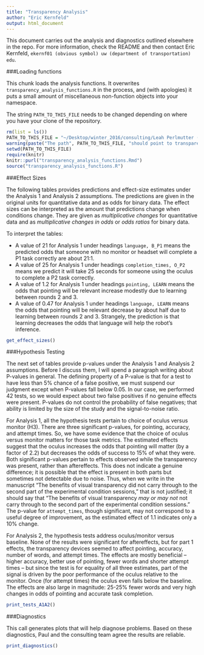 ```yaml
---
title: "Transparency Analysis"
author: "Eric Kernfeld"
output: html_document
---
```


This document carries out the analysis and diagnostics outlined elsewhere in the repo. For more information, check the README and then contact Eric Kernfeld, `ekernf01 (obvious symbol) uw (department of transportation) edu`.

###Loading functions

This chunk loads the analysis functions. It overwrites `transparency_analysis_functions.R` in the process, and (with apologies) it puts a small amount of miscellaneous non-function objects into your namespace. 

The string `PATH_TO_THIS_FILE` needs to be changed depending on where you have your clone of the repository.

```r
rm(list = ls())
PATH_TO_THIS_FILE = "~/Desktop/winter_2016/consulting/Leah Perlmutter (cs)/transparency_analysis/analysis_code/"
warning(paste("The path", PATH_TO_THIS_FILE, "should point to transparency_analysis_functions.Rmd and transparency_analysis_script.Rmd."))
setwd(PATH_TO_THIS_FILE)
require(knitr)
knitr::purl("transparency_analysis_functions.Rmd")
source("transparency_analysis_functions.R")
```

###Effect Sizes

The following tables provides predictions and effect-size estimates under the Analysis 1 and Analysis 2 assumptions. The predictions are given in the original units for quantitative data and as odds for binary data. The effect sizes can be interpreted as the amount that predictions change when conditions change. They are given as *multiplicative changes* for quantitative data and as *multiplicative changes in odds* or *odds ratios* for binary data. 

To interpret the tables:

- A value of 21 for Analysis 1 under headings `language, B_P1` means the predicted odds that someone with no monitor or headset will complete a P1 task correctly are about 21:1. 
- A value of 25 for Analysis 1 under headings `completion_times, O_P2` means we predict it will take 25 seconds for someone using the oculus to complete a P2 task correctly. 
- A value of 1.2 for Analysis 1 under headings `pointing, LEARN` means the odds that pointing will be relevant increase modestly due to learning between rounds 2 and 3. 
- A value of 0.47 for Analysis 1 under headings `language, LEARN` means the odds that pointing will be relevant decrease by about half due to learning between rounds 2 and 3. Strangely, the prediction is that learning decreases the odds that language will help the robot's inference.

```r
get_effect_sizes()
```

###Hypothesis Testing 

The next set of tables provide p-values under the Analysis 1 and Analysis 2 assumptions. Before I discuss them, I will spend a paragraph writing about P-values in general. The defining property of a P-value is that for a test to have less than 5% chance of a false positive, we must suspend our judgment except when P-values fall below 0.05. In our case, we performed 42 tests, so we would expect about two false positives if no genuine effects were present. P-values do not control the probability of false negatives; that ability is limited by the size of the study and the signal-to-noise ratio.

For Analysis 1, all the hypothesis tests pertain to choice of oculus versus monitor (H3). There are three significant p-values, for pointing, accuracy, and attempt times. So, we have some evidence that the choice of oculus versus monitor matters for those task metrics. The estimated effects suggest that the oculus increases the odds that pointing will matter (by a factor of 2.2) but decreases the odds of success to 15% of what they were. Both significant p-values pertain to effects observed while the transparency was present, rather than aftereffects. This does not indicate a genuine difference; it is possible that the effect is present in both parts but sometimes not detectable due to noise. Thus, when we write in the manuscript "The benefits of visual transparency did not carry through to the second part of the experimental condition sessions," that is not justified; it should say that "The benefits of visual transparency *may or may not* not carry through to the second part of the experimental condition sessions." The p-value for `attempt_times`, though significant, may not correspond to a useful degree of improvement, as the estimated effect of 1.1 indicates only a 10% change. 

For Analysis 2, the hypothesis tests address oculus/monitor versus baseline. None of the results were significant for aftereffects, but for part 1 effects, the transparency devices seemed to affect pointing, accuracy, number of words, and attempt times. The effects are mostly beneficial -- higher accuracy, better use of pointing, fewer words and shorter attempt times -- but since the test is for equality of all three estimates, part of the signal is driven by the poor performance of the oculus relative to the monitor. Once (for attempt times) the oculus even falls below the baseline. The effects are also large in magnitude: 25-25% fewer words and very high changes in odds of pointing and accurate task completion.

```r
print_tests_A1A2()
```

###Diagnostics

This call generates plots that will help diagnose problems. Based on these diagnostics, Paul and the consulting team agree the results are reliable.

```r
print_diagnostics()
```